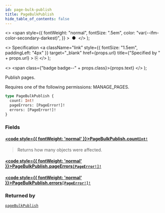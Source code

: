 ```yaml
---
id: page-bulk-publish
title: PageBulkPublish
hide_table_of_contents: false
---
```


  <>
    <span
      style={{
        fontWeight: "normal",
        fontSize: ".5em",
        color: "var(--ifm-color-secondary-darkest)",
      }}
    >
      &nbsp;●&nbsp;
    </span>
  </>
);

  <>
    Specification
    <a
      className="link"
      style={{ fontSize: "1.5em", paddingLeft: "4px" }}
      target="\_blank"
      href={props.url}
      title={"Specified by " + props.url}
    >
      ⎘
    </a>
  </>
);

  <>
    <span class={"badge badge--" + props.class}>{props.text}</span>
  </>
);

Publish pages.

Requires one of the following permissions: MANAGE_PAGES.

```graphql
type PageBulkPublish {
  count: Int!
  pageErrors: [PageError!]!
  errors: [PageError!]!
}
```

### Fields

#### [<code style={{ fontWeight: 'normal' }}>PageBulkPublish.<b>count</b></code>](#)<Bullet />[`Int!`](../../api-reference/scalars/int) <Badge class="secondary" text="non-null"/> <Badge class="secondary" text="scalar"/>

> Returns how many objects were affected.

#### [<code style={{ fontWeight: 'normal' }}>PageBulkPublish.<b>pageErrors</b></code>](#)<Bullet />[`[PageError!]!`](../../api-reference/objects/page-error) <Badge class="secondary" text="non-null"/> <Badge class="secondary" text="object"/>

>

#### [<code style={{ fontWeight: 'normal' }}>PageBulkPublish.<b>errors</b></code>](#)<Bullet />[`[PageError!]!`](../../api-reference/objects/page-error) <Badge class="secondary" text="non-null"/> <Badge class="secondary" text="object"/>

>

### Returned by

[`pageBulkPublish`](../../api-reference/mutations/page-bulk-publish) <Badge class="secondary" text="mutation"/>
